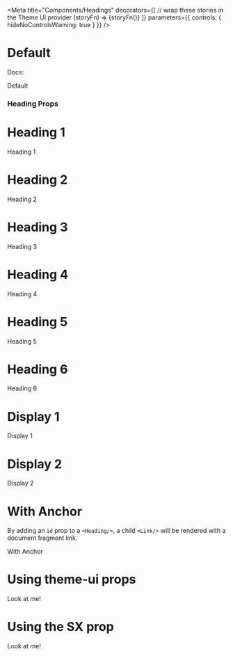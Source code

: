 


<Meta
  title="Components/Headings"
  decorators={[
    // wrap these stories in the Theme UI provider
    (storyFn) => <ThemeUIRenderer>{storyFn()}</ThemeUIRenderer>
  ]}
  parameters={{
    controls: { hideNoControlsWarning: true }
  }}
/>

# Default

Docs: <ExternalLibraryLink title="Theme UI - Heading" href="https://theme-ui.com/components/heading"/>

<Preview>
  <Story name="Default">
    <Heading>Default</Heading>
  </Story>
</Preview>

### Heading Props

<ComponentSupport themeUi={true}/>

<Props of={Heading} />

# Heading 1

<Preview>
  <Story name="Heading 1">
    <Heading as="h1">Heading 1</Heading>
  </Story>
</Preview>

# Heading 2

<Preview>
  <Story name="Heading 2">
    <Heading as="h2">Heading 2</Heading>
  </Story>
</Preview>

# Heading 3

<Preview>
  <Story name="Heading 3">
    <Heading as="h3">Heading 3</Heading>
  </Story>
</Preview>

# Heading 4

<Preview>
  <Story name="Heading 4">
    <Heading as="h4">Heading 4</Heading>
  </Story>
</Preview>

# Heading 5

<Preview>
  <Story name="Heading 5">
    <Heading as="h5">Heading 5</Heading>
  </Story>
</Preview>

# Heading 6

<Preview>
  <Story name="Heading 6">
    <Heading as="h6">Heading 6</Heading>
  </Story>
</Preview>

# Display 1

<Preview>
  <Story name="Display 1">
    <Heading variant="text.display1">Display 1</Heading>
  </Story>
</Preview>

# Display 2

<Preview>
  <Story name="Display 2">
    <Heading variant="text.display2">Display 2</Heading>
  </Story>
</Preview>

# With Anchor

By adding an `id` prop to a `<Heading/>`, a child `<Link/>` will be rendered with a document fragment link.

<Preview>
  <Story name="With Anchor">
    <Heading id="withAnchor">With Anchor</Heading>
  </Story>
</Preview>

# Using theme-ui props

<Preview>
  <Story name="Using theme-ui props">
    <Heading color="primary" p={4}>Look at me!</Heading>
  </Story>
</Preview>

# Using the SX prop

<Preview>
  <Story name="Using the SX prop">
    <Heading sx={{padding: 4, color: 'red.6'}}>Look at me!</Heading>
  </Story>
</Preview>
